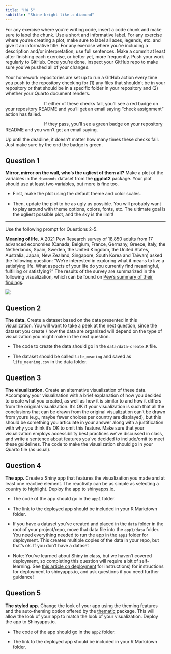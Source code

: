 ```yaml
---
title: "HW 5"
subtitle: "Shine bright like a diamond"
---
```


For any exercise where you’re writing code, insert a code chunk and make sure to label the chunk.
Use a short and informative label.
For any exercise where you’re creating a plot, make sure to label all axes, legends, etc. and give it an informative title.
For any exercise where you’re including a description and/or interpretation, use full sentences.
Make a commit at least after finishing each exercise, or better yet, more frequently.
Push your work regularly to GitHub.
Once you’re done, inspect your GitHub repo to make sure you've pushed all of your changes.

::: callout-note
Your homework repositories are set up to run a GitHub action every time you push to the repository checking for (1) any files that shouldn't be in your repository or that should be in a specific folder in your repository and (2) whether your Quarto document renders.

![](images/badge-fail.svg){fig-align="left" style="float: left;" width="122" height="14"}

If either of these checks fail, you'll see a red badge on your repository README and you'll get an email saying "check assignment" action has failed.

![](images/badge-pass.svg){fig-align="left" style="float: left;" width="122" height="14"}

If they pass, you'll see a green badge on your repository README and you won't get an email saying.

Up until the deadline, it doesn't matter how many times these checks fail.
Just make sure by the end the badge is green.
:::

## Question 1

**Mirror, mirror on the wall, who’s the ugliest of them all?** Make a plot of the variables in the `diamonds` dataset from the **ggplot2** package.
Your plot should use at least two variables, but more is fine too.

-   First, make the plot using the default theme and color scales.

-   Then, update the plot to be as ugly as possible.
    You will probably want to play around with theme options, colors, fonts, etc.
    The ultimate goal is the ugliest possible plot, and the sky is the limit!

------------------------------------------------------------------------

Use the following prompt for Questions 2-5.

**Meaning of life.** A 2021 Pew Research survey of 18,850 adults from 17 advanced economies (Canada, Belgium, France, Germany, Greece, Italy, the Netherlands, Spain, Sweden, the United Kingdom, the United States, Australia, Japan, New Zealand, Singapore, South Korea and Taiwan) asked the following question: “We’re interested in exploring what it means to live a satisfying life.
What aspects of your life do you currently find meaningful, fulfilling or satisfying?”
The results of the survey are summarized in the following visualization, which can be found on [Pew’s summary of their findings](https://www.pewresearch.org/global/2021/11/18/what-makes-life-meaningful-views-from-17-advanced-economies/).

![](images/pew.png)

## Question 2

**The data.** Create a dataset based on the data presented in this visualization.
You will want to take a peek at the next question, since the dataset you create / how the data are organized will depend on the type of visualization you might make in the next question.

-   The code to create the data should go in the `data/data-create.R` file.

-   The dataset should be called `life_meaning` and saved as `life_meaning.csv` in the data folder.

## Question 3

**The visualization.** Create an alternative visualization of these data.
Accompany your visualization with a brief explanation of how you decided to create what you created, as well as how it is similar to and how it differs from the original visualization.
It’s OK if your visualization is such that all the conclusions that can be drawn from the original visualization can’t be drawn from yours (e.g., maybe fewer choices per country are displayed), but this should be something you articulate in your answer along with a justification with why you think it’s OK to omit this feature.
Make sure that your visualization employs accessibility best practices we’ve discussed in class, and write a sentence about features you’ve decided to include/omit to meet these guidelines.
The code to make the visualization should go in your Quarto file (as usual).

## Question 4

**The app.** Create a Shiny app that features the visualization you made and at least one reactive element.
The reactivity can be as simple as selecting a country to highlight.
Deploy the app to shinyapps.io.

-   The code of the app should go in the `app1` folder.

-   The link to the deployed app should be included in your R Markdown folder.

-   If you have a dataset you’ve created and placed in the `data` folder in the root of your project/repo, move that data file into the `app1/data` folder.
    You need everything needed to run the app in the `app1` folder for deployment.
    This creates multiple copies of the data in your repo, but that’s ok.
    If you don’t have a dataset

-   Note: You’ve learned about Shiny in class, but we haven’t covered deployment, so completing this question will require a bit of self-learning.
    See [this article on deployment](https://shiny.rstudio.com/articles/shinyapps.html) for instructions) for instructions for deployment to shinyapps.io, and ask questions if you need further guidance!

## Question 5

**The styled app.** Change the look of your app using the theming features and the auto-theming option offered by the [thematic](https://rstudio.github.io/thematic) package.
This will allow the look of your app to match the look of your visualization.
Deploy the app to Shinyapps.io.

-   The code of the app should go in the `app2` folder.

-   The link to the deployed app should be included in your R Markdown folder.
